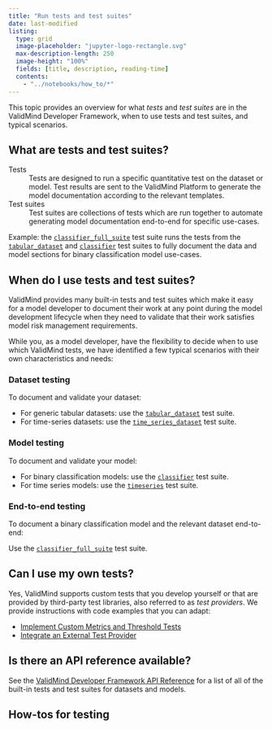 ```yaml
---
title: "Run tests and test suites"
date: last-modified
listing:
  type: grid
  image-placeholder: "jupyter-logo-rectangle.svg"
  max-description-length: 250
  image-height: "100%"
  fields: [title, description, reading-time]
  contents: 
    - "../notebooks/how_to/*"
---
```


<!--- TO DO
- Ordering of notebooks if we want them to appear in a specific sequence
--->
This topic provides an overview for what _tests_ and _test suites_ are in the ValidMind Developer Framework, when to use tests and test suites, and typical scenarios. 

## What are tests and test suites?

Tests
: Tests are designed to run a specific quantitative test on the dataset or model. Test results are sent to the ValidMind Platform to generate the model documentation according to the relevant templates. 

Test suites
: Test suites are collections of tests which are run together to automate generating model documentation end-to-end for specific use-cases. 

   Example: the [`classifier_full_suite`](../validmind/validmind/test_suites/classifier.html#ClassifierFullSuite) test suite runs the tests from the [`tabular_dataset`](../validmind/validmind/test_suites/tabular_datasets.html) and [`classifier`](../validmind/validmind/test_suites/classifier.html) test suites to fully document the data and model sections for binary classification model use-cases. 

## When do I use tests and test suites?

ValidMind provides many built-in tests and test suites which make it easy for a model developer to document their work at any point during the model development lifecycle when they need to validate that their work satisfies model risk management requirements. 

While you, as a model developer, have the flexibility to decide when to use which ValidMind tests, we have identified a few typical scenarios with their own characteristics and needs:

::: {.grid}
::: {.g-col-4}
### Dataset testing

To document and validate your dataset:

- For generic tabular datasets: use the [`tabular_dataset`](../validmind/validmind/test_suites/tabular_datasets.html) test suite.
- For time-series datasets: use the [`time_series_dataset`](../validmind/validmind/test_suites/time_series.html#TimeSeriesDataset) test suite.
:::

::: {.g-col-4}
### Model testing

To document and validate your model:

- For binary classification models: use the [`classifier`](../validmind/validmind/test_suites/classifier.html) test suite.
- For time series models: use the [`timeseries`](../validmind/validmind/test_suites/time_series.html) test suite.
:::

::: {.g-col-4}
### End-to-end testing

To document a binary classification model and the relevant dataset end-to-end: 

Use the [`classifier_full_suite`](../validmind/validmind/test_suites/classifier.html#ClassifierFullSuite) test suite.
:::

:::

## Can I use my own tests?

Yes, ValidMind supports custom tests that you develop yourself or that are provided by third-party test libraries, also referred to as _test providers_. We provide instructions with code examples that you can adapt:

- [Implement Custom Metrics and Threshold Tests](../notebooks/how_to/implementing_custom_tests.ipynb)
- [Integrate an External Test Provider](../notebooks/code_samples/custom_tests/external_test_providers_demo.ipynb)

## Is there an API reference available?

See the [ValidMind Developer Framework API Reference](../validmind/validmind.html) for a list of all of the built-in tests and test suites for datasets and models.

## How-tos for testing